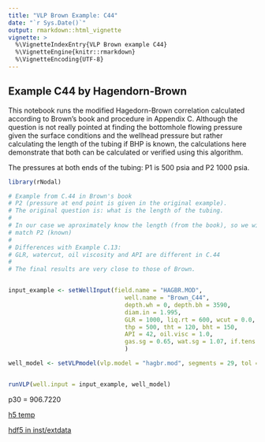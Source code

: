 ```yaml
---
title: "VLP Brown Example: C44"
date: "`r Sys.Date()`"
output: rmarkdown::html_vignette
vignette: >
  %\VignetteIndexEntry{VLP Brown example C44}
  %\VignetteEngine{knitr::rmarkdown}
  %\VignetteEncoding{UTF-8}
---
```



## Example C44 by Hagendorn-Brown
This notebook runs the modified Hagedorn-Brown correlation calculated according
to Brown's book and procedure in Appendix C. Although the question is not really
pointed at finding the bottomhole flowing pressure given the surface conditions
and the wellhead pressure but rather calculating the length of the tubing if BHP
is known, the calculations here demonstrate that both can be calculated or
verified using this algorithm.

The pressures at both ends of the tubing: P1 is 500 psia and P2 1000 psia.

```r
library(rNodal)

# Example from C.44 in Brown's book
# P2 (pressure at end point is given in the original example). 
# The original question is: what is the length of the tubing.
#
# In our case we aproximately know the length (from the book), so we will try to
# match P2 (known)
#
# Differences with Example C.13:
# GLR, watercut, oil viscosity and API are different in C.44
#
# The final results are very close to those of Brown.


input_example <- setWellInput(field.name = "HAGBR.MOD",
                                 well.name = "Brown_C44", 
                                 depth.wh = 0, depth.bh = 3590, 
                                 diam.in = 1.995, 
                                 GLR = 1000, liq.rt = 600, wcut = 0.0, 
                                 thp = 500, tht = 120, bht = 150, 
                                 API = 42, oil.visc = 1.0, 
                                 gas.sg = 0.65, wat.sg = 1.07, if.tens = 30
                                 )

well_model <- setVLPmodel(vlp.model = "hagbr.mod", segments = 29, tol = 0.00001)


runVLP(well.input = input_example, well_model)
```

p30 = 906.7220

[h5 temp](C:\Users\msfz751\AppData\Local\Temp\RtmpEbxvPR\file40c0446c2f7.h5)

[hdf5 in inst/extdata](I:\src\rNodal\inst\extdata\brown_c44.h5)






